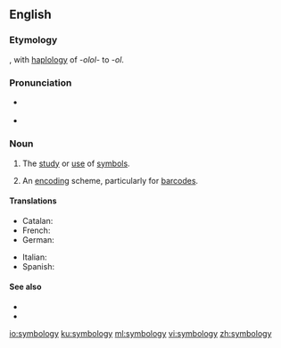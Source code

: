 ==English==

===Etymology===
{{suffix|symbol|ology|lang=en}}, with [[haplology]] of ''-olol-'' to ''-ol''.

===Pronunciation===
* {{a|GenAm}} {{IPA|[sɪmˈbɑlədʒi]|lang=en}}
* {{a|RP}} {{IPA|[sɪmˈbɒlədʒi]|lang=en}}

===Noun===
{{en-noun|symbologies}}

# {{label|en|uncountable}} The [[study]] or [[use]] of [[symbol]]s.
# {{label|en|countable}} An [[encoding]] scheme, particularly for [[barcode]]s.

====Translations====
{{trans-top|study of symbols}}
* Catalan: {{t|ca|simbologia|f}}
* French: {{t+|fr|symbologie|f}}
* German: {{t|de|Symbologie|f}}
{{trans-mid}}
* Italian: {{t|it|simbologia|f}}
* Spanish: {{t|es|simbología|f}}
{{trans-bottom}}

====See also====
* {{l|en|semiology}}
* {{l|en|semiotics}}

[[io:symbology]]
[[ku:symbology]]
[[ml:symbology]]
[[vi:symbology]]
[[zh:symbology]]